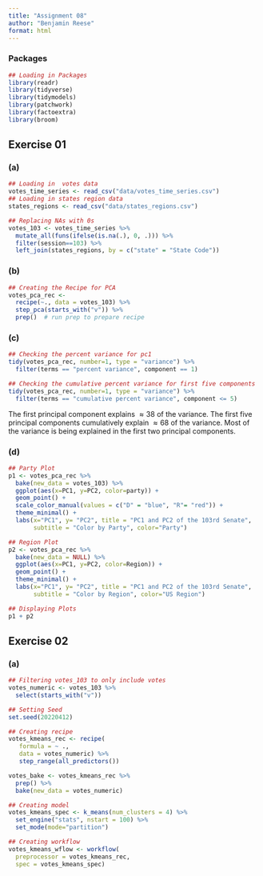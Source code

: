 ```yaml
---
title: "Assignment 08"
author: "Benjamin Reese"
format: html
---
```


### Packages
```r
## Loading in Packages
library(readr)
library(tidyverse)
library(tidymodels)
library(patchwork)
library(factoextra)
library(broom)
```

## Exercise 01

### (a)

```r
## Loading in  votes data
votes_time_series <- read_csv("data/votes_time_series.csv")
## Loading in states region data
states_regions <- read_csv("data/states_regions.csv")

## Replacing NAs with 0s
votes_103 <- votes_time_series %>%
  mutate_all(funs(ifelse(is.na(.), 0, .))) %>%
  filter(session==103) %>%
  left_join(states_regions, by = c("state" = "State Code"))


```

### (b)

```r
## Creating the Recipe for PCA
votes_pca_rec <-
  recipe(~., data = votes_103) %>%
  step_pca(starts_with("v")) %>%   
  prep()  # run prep to prepare recipe

```

### (c)

```r
## Checking the percent variance for pc1
tidy(votes_pca_rec, number=1, type = "variance") %>%
  filter(terms == "percent variance", component == 1)

## Checking the cumulative percent variance for first five components
tidy(votes_pca_rec, number=1, type = "variance") %>%
  filter(terms == "cumulative percent variance", component <= 5)

```

The first principal component explains $\approx 38%$ of the variance. The first five principal components cumulatively explain $\approx 68%$ of the variance. Most of the variance is being explained in the first two principal components.

### (d)

```r
## Party Plot
p1 <- votes_pca_rec %>%
  bake(new_data = votes_103) %>%
  ggplot(aes(x=PC1, y=PC2, color=party)) +
  geom_point() +
  scale_color_manual(values = c("D" = "blue", "R"= "red")) +
  theme_minimal() +
  labs(x="PC1", y= "PC2", title = "PC1 and PC2 of the 103rd Senate",
       subtitle = "Color by Party", color="Party")

## Region Plot
p2 <- votes_pca_rec %>%
  bake(new_data = NULL) %>%
  ggplot(aes(x=PC1, y=PC2, color=Region)) +
  geom_point() +
  theme_minimal() + 
  labs(x="PC1", y= "PC2", title = "PC1 and PC2 of the 103rd Senate",
       subtitle = "Color by Region", color="US Region")

## Displaying Plots
p1 + p2
```

## Exercise 02

### (a)

```r
## Filtering votes_103 to only include votes
votes_numeric <- votes_103 %>%
  select(starts_with("v"))
```

```r
## Setting Seed
set.seed(20220412) 

## Creating recipe
votes_kmeans_rec <- recipe(
   formula = ~ .,
   data = votes_numeric) %>%
   step_range(all_predictors())

votes_bake <- votes_kmeans_rec %>%
  prep() %>%
  bake(new_data = votes_numeric)

## Creating model
votes_kmeans_spec <- k_means(num_clusters = 4) %>%
  set_engine("stats", nstart = 100) %>%
  set_mode(mode="partition")

## Creating workflow
votes_kmeans_wflow <- workflow(
  preprocessor = votes_kmeans_rec,
  spec = votes_kmeans_spec)
 
```

